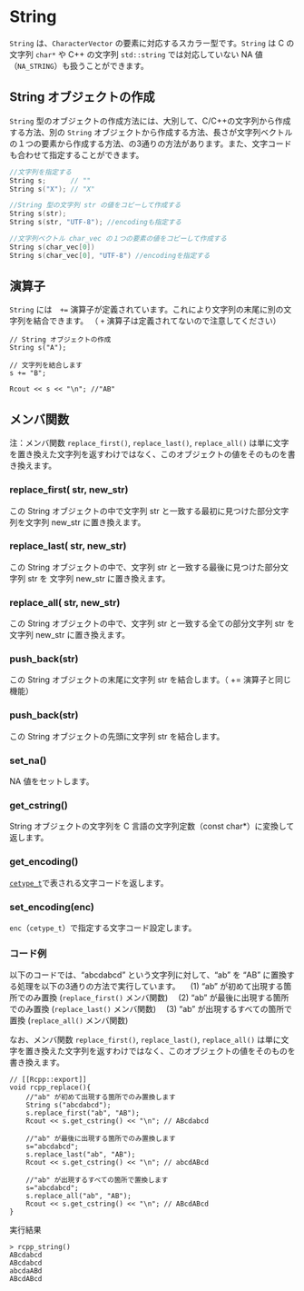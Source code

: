 # String

`String` は、`CharacterVector` の要素に対応するスカラー型です。`String` は C の文字列 `char*` や C++ の文字列 `std::string` では対応していない NA 値（`NA_STRING`）も扱うことができます。

## String オブジェクトの作成

`String` 型のオブジェクトの作成方法には、大別して、C/C++の文字列から作成する方法、別の `String` オブジェクトから作成する方法、長さが文字列ベクトルの１つの要素から作成する方法、の3通りの方法があります。また、文字コードも合わせて指定することができます。

```cpp
//文字列を指定する
String s;      // ""
String s("X"); // "X"

//String 型の文字列 str の値をコピーして作成する
String s(str);          
String s(str, "UTF-8"); //encodingも指定する

//文字列ベクトル char_vec の１つの要素の値をコピーして作成する
String s(char_vec[0])
String s(char_vec[0], "UTF-8") //encodingを指定する
```

## 演算子

`String` には　`+=` 演算子が定義されています。これにより文字列の末尾に別の文字列を結合できます。 （ `+` 演算子は定義されてないので注意してください）

```
// String オブジェクトの作成
String s("A");

// 文字列を結合します
s += "B";

Rcout << s << "\n"; //"AB"
```


## メンバ関数

注：メンバ関数 `replace_first()`, `replace_last()`, `replace_all()` は単に文字を置き換えた文字列を返すわけではなく、このオブジェクトの値をそのものを書き換えます。

### replace_first( str, new_str)

この String オブジェクトの中で文字列 str と一致する最初に見つけた部分文字列を文字列 new_str に置き換えます。


### replace_last( str, new_str) 

この String オブジェクトの中で、文字列 str と一致する最後に見つけた部分文字列 str を 文字列 new_str に置き換えます。

### replace_all( str, new_str) 

この String オブジェクトの中で、文字列 str と一致する全ての部分文字列 str を 文字列 new_str に置き換えます。

### push_back(str)

この String オブジェクトの末尾に文字列 str を結合します。（ += 演算子と同じ機能）


### push_back(str)

この String オブジェクトの先頭に文字列 str を結合します。

### set_na()

NA 値をセットします。

### get_cstring()

String オブジェクトの文字列を C 言語の文字列定数（const char*）に変換して返します。

### get_encoding()

[`cetype_t`](https://github.com/wch/r-source/blob/bf0a0a9d12f2ce5d66673dc32cd253524f3270bf/src/include/Rinternals.h#L928-L935)で表される文字コードを返します。

### set_encoding(enc)

`enc`（`cetype_t`）で指定する文字コード設定します。




### コード例

以下のコードでは、"abcdabcd" という文字列に対して、"ab" を "AB" に置換する処理を以下の3通りの方法で実行しています。
　(1) "ab" が初めて出現する箇所でのみ置換 (`replace_first()` メンバ関数)
　(2) "ab" が最後に出現する箇所でのみ置換 (`replace_last()` メンバ関数)
　(3) "ab" が出現するすべての箇所で置換 (`replace_all()` メンバ関数)

なお、メンバ関数 `replace_first()`, `replace_last()`, `replace_all()` は単に文字を置き換えた文字列を返すわけではなく、このオブジェクトの値をそのものを書き換えます。

```
// [[Rcpp::export]]
void rcpp_replace(){
    //"ab" が初めて出現する箇所でのみ置換します
    String s("abcdabcd");
    s.replace_first("ab", "AB");
    Rcout << s.get_cstring() << "\n"; // ABcdabcd

    //"ab" が最後に出現する箇所でのみ置換します
    s="abcdabcd";
    s.replace_last("ab", "AB");
    Rcout << s.get_cstring() << "\n"; // abcdABcd

    //"ab" が出現するすべての箇所で置換します
    s="abcdabcd";
    s.replace_all("ab", "AB");
    Rcout << s.get_cstring() << "\n"; // ABcdABcd
}
```

実行結果

```
> rcpp_string()
ABcdabcd
ABcdabcd
abcdaABd
ABcdABcd

```
